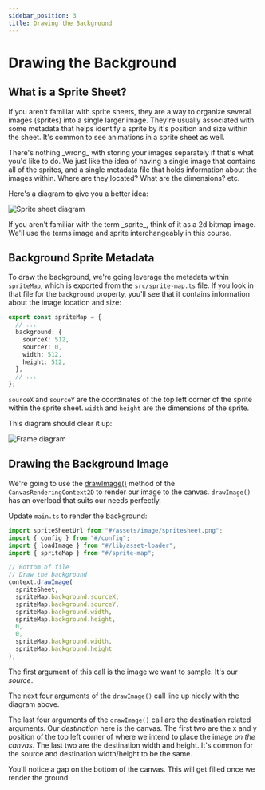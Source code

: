```yaml
---
sidebar_position: 3
title: Drawing the Background
---
```


# Drawing the Background

## What is a Sprite Sheet?

If you aren't familiar with sprite sheets, they are a way to organize several images (sprites) into a single larger image. They're usually associated with some metadata that helps identify a sprite by it's position and size within the sheet. It's common to see animations in a sprite sheet as well.

<AlertInfo title="Note">
  There's nothing _wrong_ with storing your images separately if that's what
  you'd like to do. We just like the idea of having a single image that contains
  all of the sprites, and a single metadata file that holds information about
  the images within. Where are they located? What are the dimensions? etc.
</AlertInfo>

Here's a diagram to give you a better idea:

![Sprite sheet diagram](./img/spritesheet-explainer-dark.png)

<AlertInfo title="What is a Sprite?">
  If you aren't familiar with the term _sprite_, think of it as a 2d bitmap
  image. We'll use the terms image and sprite interchangeably in this course.
</AlertInfo>

## Background Sprite Metadata

To draw the background, we're going leverage the metadata within `spriteMap`, which is exported from the `src/sprite-map.ts` file. If you look in that file for the `background` property, you'll see that it contains information about the image location and size:

```typescript +{3-8} title="src/sprite-map.ts"
export const spriteMap = {
  // ...
  background: {
    sourceX: 512,
    sourceY: 0,
    width: 512,
    height: 512,
  },
  // ...
};
```

`sourceX` and `sourceY` are the coordinates of the top left corner of the sprite within the sprite sheet. `width` and `height` are the dimensions of the sprite.

This diagram should clear it up:

![Frame diagram](./img/frame-diagram-dark.png)

## Drawing the Background Image

We're going to use the [drawImage()](https://developer.mozilla.org/en-US/docs/Web/API/CanvasRenderingContext2D/drawImage) method of the `CanvasRenderingContext2D` to render our image to the canvas. `drawImage()` has an overload that suits our needs perfectly.

Update `main.ts` to render the background:

```typescript +{4,7-18} title="src/main.ts"
import spriteSheetUrl from "#/assets/image/spritesheet.png";
import { config } from "#/config";
import { loadImage } from "#/lib/asset-loader";
import { spriteMap } from "#/sprite-map";

// Bottom of file
// Draw the background
context.drawImage(
  spriteSheet,
  spriteMap.background.sourceX,
  spriteMap.background.sourceY,
  spriteMap.background.width,
  spriteMap.background.height,
  0,
  0,
  spriteMap.background.width,
  spriteMap.background.height
);
```

The first argument of this call is the image we want to sample. It's our _source_.

The next four arguments of the `drawImage()` call line up nicely with the diagram above.

The last four arguments of the `drawImage()` call are the destination related arguments. Our _destination_ here is the canvas. The first two are the x and y position of the top left corner of where we intend to place the image _on the canvas_. The last two are the destination width and height. It's common for the source and destination width/height to be the same.

You'll notice a gap on the bottom of the canvas. This will get filled once we render the ground.
